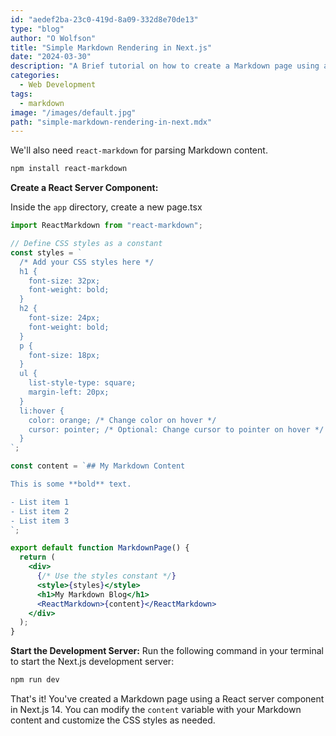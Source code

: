 ```yaml
---
id: "aedef2ba-23c0-419d-8a09-332d8e70de13"
type: "blog"
author: "O Wolfson"
title: "Simple Markdown Rendering in Next.js"
date: "2024-03-30"
description: "A Brief tutorial on how to create a Markdown page using a server component in Next.js "
categories:
  - Web Development
tags:
  - markdown
image: "/images/default.jpg"
path: "simple-markdown-rendering-in-next.mdx"
---
```


We'll also need `react-markdown` for parsing Markdown content.

```bash
npm install react-markdown
```

**Create a React Server Component:**

Inside the `app` directory, create a new page.tsx

```jsx
import ReactMarkdown from "react-markdown";

// Define CSS styles as a constant
const styles = `
  /* Add your CSS styles here */
  h1 {
    font-size: 32px;
    font-weight: bold;
  }
  h2 {
    font-size: 24px;
    font-weight: bold;
  }
  p {
    font-size: 18px;
  }
  ul {
    list-style-type: square;
    margin-left: 20px;
  }
  li:hover {
    color: orange; /* Change color on hover */
    cursor: pointer; /* Optional: Change cursor to pointer on hover */
  }
`;

const content = `## My Markdown Content

This is some **bold** text.

- List item 1
- List item 2
- List item 3
`;

export default function MarkdownPage() {
  return (
    <div>
      {/* Use the styles constant */}
      <style>{styles}</style>
      <h1>My Markdown Blog</h1>
      <ReactMarkdown>{content}</ReactMarkdown>
    </div>
  );
}
```

**Start the Development Server:**
Run the following command in your terminal to start the Next.js development server:

```bash
npm run dev
```

That's it! You've created a Markdown page using a React server component in Next.js 14. You can modify the `content` variable with your Markdown content and customize the CSS styles as needed.
